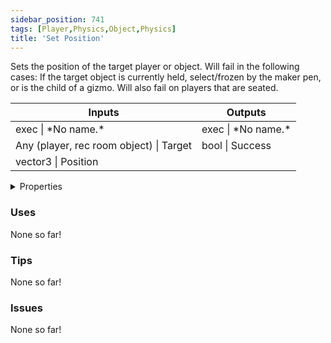 ```yaml
---
sidebar_position: 741
tags: [Player,Physics,Object,Physics]
title: 'Set Position'
---
```


Sets the position of the target player or object. Will fail in the following cases: If the target object is currently held, select/frozen by the maker pen, or is the child of a gizmo. Will also fail on players that are seated.



<IChip uuid="6e68ede8-32de-455f-9449-83951b4e4f73"/>

<table><thead><tr><th>Inputs</th><th>Outputs</th></tr></thead><tbody><tr><td>exec | *No name.*</td><td>exec | *No name.*</td></tr><tr><td>Any (player, rec room object) | Target</td><td>bool | Success</td></tr><tr><td>vector3 | Position</td><td /></tr></tbody></table>

<details>
  <summary>Properties</summary>
  <div>
    <div>
    <table>
      <tbody>
        <tr>
          <td>Is beta required?</td>
          <td>No</td>
        </tr>
        <tr>
          <td>Is chip a trolling risk?</td>
          <td>No</td>
        </tr>
        <tr>
          <td>Is chip a role assignment risk?</td>
          <td>No</td>
        </tr>
        <tr>
          <td>Chip UUID</td>
          <td>6e68ede8-32de-455f-9449-83951b4e4f73</td>
        </tr>
        <tr>
          <td>Room availability</td>
          <td>Available everywhere</td>
        </tr>
      </tbody>
    </table>
    </div>
  </div>
</details>

### Uses

None so far!

### Tips

None so far!

### Issues

None so far!